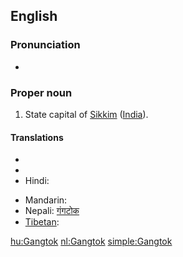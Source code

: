 ==English==
{{pedia}}
===Pronunciation===
* {{IPA|[ˈgæŋ.tɒk]}}
===Proper noun===
{{en-proper-noun}}

# State capital of [[Sikkim]] ([[India]]).

====Translations====
{{trans-top|capital of Sikkim}}
* {{trreq|Bengali}}
* {{trreq|Dzongkha}}
* Hindi: {{t|hi|गंगटोक|sc=Deva|xs=Hindi}}
{{trans-mid}}
* Mandarin: {{t|cmn|甘托克|sc=Hani|xs=Mandarin}}
* Nepali: [[गंगटोक]]
* [[Tibetan]]: {{tø|bo|སྒང་ཐོག|sc=Tibt|xs=Tibetan}}
{{trans-bottom}}

[[hu:Gangtok]]
[[nl:Gangtok]]
[[simple:Gangtok]]